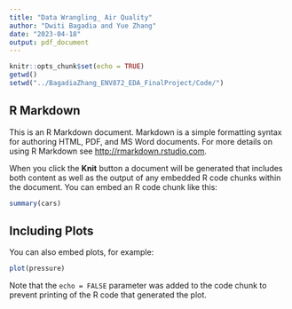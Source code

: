 ```yaml
---
title: "Data Wrangling_ Air Quality"
author: "Dwiti Bagadia and Yue Zhang"
date: "2023-04-18"
output: pdf_document
---
```


```r
knitr::opts_chunk$set(echo = TRUE)
getwd()
setwd("../BagadiaZhang_ENV872_EDA_FinalProject/Code/")
```

## R Markdown

This is an R Markdown document. Markdown is a simple formatting syntax for authoring HTML, PDF, and MS Word documents. For more details on using R Markdown see <http://rmarkdown.rstudio.com>.

When you click the **Knit** button a document will be generated that includes both content as well as the output of any embedded R code chunks within the document. You can embed an R code chunk like this:

```r
summary(cars)
```

## Including Plots

You can also embed plots, for example:

```r
plot(pressure)
```

Note that the `echo = FALSE` parameter was added to the code chunk to prevent printing of the R code that generated the plot.

